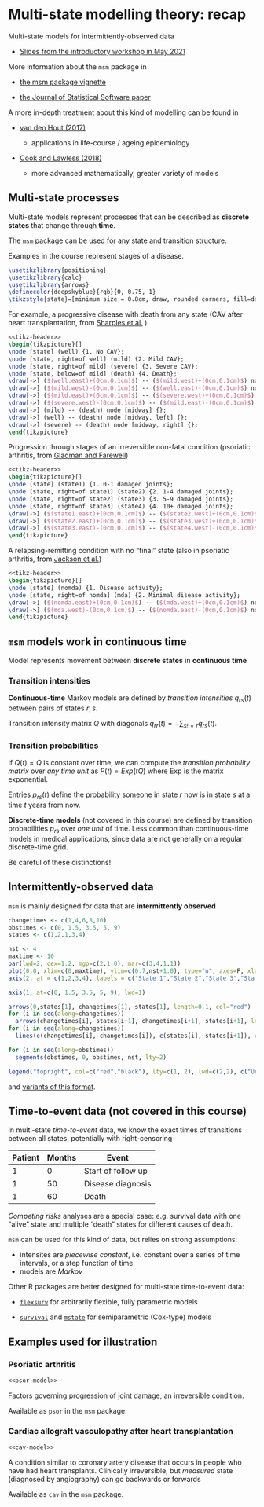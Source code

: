 # Multi-state modelling theory:  recap {#theory}

Multi-state models for intermittently-observed data 

* [Slides from the introductory workshop in May 2021](https://chjackson.github.io/msm/msmcourse/cjackson_bordeaux2020.pdf)

More information about the `msm` package in 

* [the msm package vignette](https://cran.r-project.org/web/packages/msm/vignettes/msm-manual.pdf) 

* [the Journal of Statistical Software paper](http://www.jstatsoft.org/v38/i08/)

A more in-depth treatment about this kind of modelling can be found in 

* [van den Hout (2017)](https://www.routledge.com/Multi-State-Survival-Models-for-Interval-Censored-Data/Hout/p/book/9780367570569)
  
  - applications in life-course / ageing epidemiology 

* [Cook and Lawless (2018)](https://www.routledge.com/Multistate-Models-for-the-Analysis-of-Life-History-Data/Cook-Lawless/p/book/9780367571726)

  - more advanced mathematically, greater variety of models


## Multi-state processes

Multi-state models represent processes that can be described as **discrete states** that change through **time**.

The `msm` package can be used for any state and transition structure.

Examples in the course represent stages of a disease. 

```tikz
\usetikzlibrary{positioning}
\usetikzlibrary{calc}
\usetikzlibrary{arrows}
\definecolor{deepskyblue}{rgb}{0, 0.75, 1}
\tikzstyle{state}=[minimum size = 0.8cm, draw, rounded corners, fill=deepskyblue]
```

For example, a progressive disease with death from any state (CAV after heart transplantation, from [Sharples et al.](https://doi.org/10.1097/01.TP.0000071200.37399.1D) )

```tikz
<<tikz-header>>
\begin{tikzpicture}[]
\node [state] (well) {1. No CAV};
\node [state, right=of well] (mild) {2. Mild CAV};
\node [state, right=of mild] (severe) {3. Severe CAV};
\node [state, below=of mild] (death) {4. Death};
\draw[->] ($(well.east)+(0cm,0.1cm)$) -- ($(mild.west)+(0cm,0.1cm)$) node [] {};
\draw[->] ($(mild.west)-(0cm,0.1cm)$) -- ($(well.east)-(0cm,0.1cm)$) node [] {};
\draw[->] ($(mild.east)+(0cm,0.1cm)$) -- ($(severe.west)+(0cm,0.1cm)$) node [] {};
\draw[->] ($(severe.west)-(0cm,0.1cm)$) -- ($(mild.east)-(0cm,0.1cm)$) node [] {}; 
\draw[->] (mild) -- (death) node [midway] {};
\draw[->] (well) -- (death) node [midway, left] {};
\draw[->] (severe) -- (death) node [midway, right] {};
\end{tikzpicture}
```

Progression through stages of an irreversible non-fatal condition (psoriatic arthritis, from [Gladman and Farewell](https://pubmed.ncbi.nlm.nih.gov/10555902/))

```tikz
<<tikz-header>>
\begin{tikzpicture}[]
\node [state] (state1) {1. 0-1 damaged joints};
\node [state, right=of state1] (state2) {2. 1-4 damaged joints};
\node [state, right=of state2] (state3) {3. 5-9 damaged joints};
\node [state, right=of state3] (state4) {4. 10+ damaged joints};
\draw[->] ($(state1.east)+(0cm,0.1cm)$) -- ($(state2.west)+(0cm,0.1cm)$) node [] {};
\draw[->] ($(state2.east)+(0cm,0.1cm)$) -- ($(state3.west)+(0cm,0.1cm)$) node [] {};
\draw[->] ($(state3.east)-(0cm,0.1cm)$) -- ($(state4.west)-(0cm,0.1cm)$) node [] {}; 
\end{tikzpicture}
```

A relapsing-remitting condition with no "final" state (also in psoriatic arthritis, from [Jackson et al.](https://doi.org/10.1002/acr.22687))

```tikz
<<tikz-header>>
\begin{tikzpicture}[]
\node [state] (nomda) {1. Disease activity};
\node [state, right=of nomda] (mda) {2. Minimal disease activity};
\draw[->] ($(nomda.east)+(0cm,0.1cm)$) -- ($(mda.west)+(0cm,0.1cm)$) node [] {};
\draw[->] ($(mda.west)-(0cm,0.1cm)$) -- ($(nomda.east)-(0cm,0.1cm)$) node [] {};
\end{tikzpicture}
```




## `msm` models work in continuous time

Model represents movement between **discrete states** in **continuous time**

### Transition intensities 

**Continuous-time** Markov models are defined by _transition intensities_ $q_{rs}(t)$ between pairs of states $r,s$.

Transition intensity matrix $Q$ with diagonals $q_{rr}(t) = -\sum_{s!=r} q_{rs}(t)$.  

### Transition probabilities 

If $Q(t) = Q$ is constant over time, we can compute the _transition probability matrix_ over _any time unit_ as $P(t) = Exp(tQ)$ where Exp is the matrix exponential.  

Entries $p_{rs}(t)$ define the probability someone in state $r$ now is in state $s$ at a time $t$ years from now. 

**Discrete-time models** (not covered in this course) are defined by transition probabilities $p_{rs}$ over _one unit_ of time.   Less common than continuous-time models in medical applications, since data are not generally on a regular discrete-time grid. 

Be careful of these distinctions!


## Intermittently-observed data 

`msm` is mainly designed for data that are **intermittently observed**

```r
changetimes <- c(1,4,6,8,10)
obstimes <- c(0, 1.5, 3.5, 5, 9)
states <- c(1,2,1,3,4)

nst <- 4
maxtime <- 10
par(lwd=2, cex=1.2, mgp=c(2,1,0), mar=c(3,4,1,1))
plot(0,0, xlim=c(0,maxtime), ylim=c(0.7,nst+1.0), type="n", axes=F, xlab="Years after transplant", ylab="")
axis(2, at = c(1,2,3,4), labels = c("State 1","State 2","State 3","State 4"), tick=F, las=1)

axis(1, at=c(0, 1.5, 3.5, 5, 9), lwd=1)

arrows(0,states[1], changetimes[1], states[1], length=0.1, col="red")
for (i in seq(along=changetimes))
  arrows(changetimes[i], states[i+1], changetimes[i+1], states[i+1], length=0.1, col="red")
for (i in seq(along=changetimes))
  lines(c(changetimes[i], changetimes[i]), c(states[i], states[i+1]), col="red")

for (i in seq(along=obstimes))
  segments(obstimes, 0, obstimes, nst, lty=2)

legend("topright", col=c("red","black"), lty=c(1, 2), lwd=c(2,2), c("Underlying process", "Observation times"), bty="n")
```

and [variants of this format](#obstype).



## Time-to-event data (not covered in this course)

In multi-state _time-to-event_ data, we know the exact times of transitions between all states, potentially with right-censoring 

| Patient | Months | Event |
| -----   | ---- | ----  | 
| 1       | 0   | Start of follow up | 
| 1       | 50  | Disease diagnosis 
| 1       | 60  | Death | 

_Competing risks_ analyses are a special case: e.g. survival data with one "alive" state and multiple "death" states for different causes of death.

`msm` can be used for this kind of data, but relies on strong assumptions:

* intensites are _piecewise constant_, i.e. constant over a series of time intervals, or a step function of time. 
* models are _Markov_

Other R packages are better designed for multi-state time-to-event data:

* [`flexsurv`](https://CRAN.R-project.org/package=flexsurv) for arbitrarily flexible, fully parametric models

* [`survival`](https://CRAN.R-project.org/package=survival) and [`mstate`](https://CRAN.R-project.org/package=mstate) for semiparametric (Cox-type) models


## Examples used for illustration


### Psoriatic arthritis 

```tikz
<<psor-model>>
```

Factors governing progression of joint damage, an irreversible condition. 

Available as `psor` in the `msm` package. 


### Cardiac allograft vasculopathy after heart transplantation

```tikz
<<cav-model>>
```

A condition similar to coronary artery disease that occurs in people who have had heart transplants.  Clinically irreversible, but _measured_ state (diagnosed by angiography) can go backwards or forwards

Available as `cav` in the `msm` package. 
